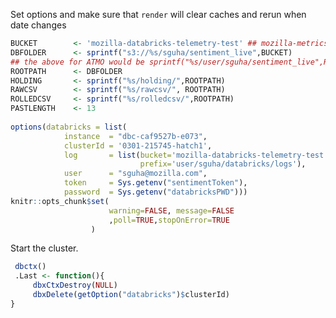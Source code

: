 Set options  and make sure that `render` will clear caches and rerun when date
changes


```r
BUCKET        <- 'mozilla-databricks-telemetry-test' ## mozilla-metrics
DBFOLDER      <- sprintf("s3://%s/sguha/sentiment_live",BUCKET) 
## the above for ATMO would be sprintf("%s/user/sguha/sentiment_live",ROOTBUCKET) 
ROOTPATH      <- DBFOLDER
HOLDING       <- sprintf("%s/holding/",ROOTPATH)
RAWCSV        <- sprintf("%s/rawcsv/", ROOTPATH)
ROLLEDCSV     <- sprintf("%s/rolledcsv/",ROOTPATH)
PASTLENGTH    <- 13
 
options(databricks = list( 
            instance  = "dbc-caf9527b-e073",
            clusterId = '0301-215745-hatch1',
            log       = list(bucket='mozilla-databricks-telemetry-test',
                             prefix='user/sguha/databricks/logs'),
            user      = "sguha@mozilla.com",
            token     = Sys.getenv("sentimentToken"),
            password  = Sys.getenv("databricksPWD")))
knitr::opts_chunk$set(
                      warning=FALSE, message=FALSE
                      ,poll=TRUE,stopOnError=TRUE
                  )
```

Start the cluster. 

```r
 dbctx() 
 .Last <- function(){
     dbxCtxDestroy(NULL)
     dbxDelete(getOption("databricks")$clusterId)
}
```
